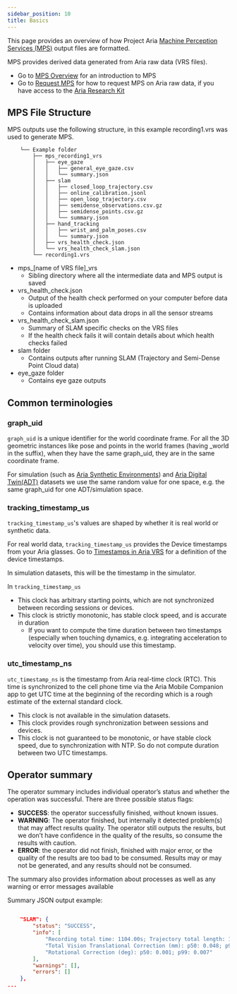 ```yaml
---
sidebar_position: 10
title: Basics
---
```

This page provides an overview of how Project Aria [Machine Perception Services (MPS)](/docs/ARK/mps) output files are formatted.

MPS provides derived data generated from Aria raw data (VRS files).

* Go to [MPS Overview](/ARK/mps/mps.mdx) for an introduction to MPS
* Go to [Request MPS](/ARK/mps/request_mps/mps_cli.mdx) for how to request MPS on Aria raw data, if you have access to the [Aria Research Kit](https://www.projectaria.com/research-kit/)


## MPS File Structure

MPS outputs use the following structure, in this example recording1.vrs was used to generate MPS.

```
    └── Example folder
        ├── mps_recording1_vrs
        │   ├── eye_gaze
        │   │   ├── general_eye_gaze.csv
        │   │   └── summary.json
        │   ├── slam
        │   │   ├── closed_loop_trajectory.csv
        │   │   ├── online_calibration.jsonl
        │   │   ├── open_loop_trajectory.csv
        │   │   ├── semidense_observations.csv.gz
        │   │   ├── semidense_points.csv.gz
        │   │   └── summary.json
        │   ├── hand_tracking
        │   │   ├── wrist_and_palm_poses.csv
        │   │   └── summary.json
        │   ├── vrs_health_check.json
        │   └── vrs_health_check_slam.json
        └── recording1.vrs
```

* mps_[name of VRS file]_vrs
    * Sibling directory where all the intermediate data and MPS output is saved
* vrs_health_check.json
    * Output of the health check performed on your computer before data is uploaded
    * Contains information about data drops in all the sensor streams
* vrs_health_check_slam.json
    * Summary of SLAM specific checks on the VRS files
    * If the health check fails it will contain details about which health checks failed
* slam folder
    * Contains outputs after running SLAM (Trajectory and Semi-Dense Point Cloud data)
* eye_gaze folder
    * Contains eye gaze outputs


## Common terminologies

### graph_uid

`graph_uid` is a unique identifier for the world coordinate frame. For all the 3D geometric instances like pose and points in the world frames (having _world in the suffix), when they have the same graph_uid, they are in the same coordinate frame.

For simulation (such as [Aria Synthetic Environments](open_datasets/aria_synthetic_environments_dataset/ase_getting_started.mdx)) and [Aria Digital Twin(ADT)](/docs/open_datasets/aria_digital_twin_dataset) datasets we use the same random value for one space, e.g. the same graph_uid for one ADT/simulation space.

### tracking_timestamp_us
`tracking_timestamp_us`'s values are shaped by whether it is real world or synthetic data.

For real world data, `tracking_timestamp_us` provides the Device timestamps from your Aria glasses. Go to [Timestamps in Aria VRS](/docs/data_formats/aria_vrs/timestamps_in_aria_vrs) for a definition of the device timestamps.

In simulation datasets, this will be the timestamp in the simulator.

In `tracking_timestamp_us`
* This clock has arbitrary starting points, which are not synchronized between recording sessions or devices.
* This clock is strictly monotonic, has stable clock speed, and is accurate in duration
   * If you want to compute the time duration between two timestamps (especially when touching dynamics, e.g. integrating acceleration to velocity over time), you should use this timestamp.

### utc_timestamp_ns

`utc_timestamp_ns` is the timestamp from Aria real-time clock (RTC). This time is synchronized to the cell phone time via the Aria Mobile Companion app to get UTC time at the beginning of the recording which is a rough estimate of the external standard clock.

* This clock is not available in the simulation datasets.
* This clock provides rough synchronization between sessions and devices.
* This clock is not guaranteed to be monotonic, or have stable clock speed, due to synchronization with NTP. So do not compute duration between two UTC timestamps.

## Operator summary

The operator summary includes individual operator’s status and whether the operation was successful. There are three possible status flags:

* **SUCCESS**: the operator successfully finished, without known issues.
* **WARNING**: The operator finished, but internally it detected problem(s) that may affect results quality. The operator still outputs the results, but we don’t have confidence in the quality of the results, so consume the results with caution.
* **ERROR**: the operator did not finish, finished with major error, or the quality of the results are too bad to be consumed. Results may or may not be generated, and any results should not be consumed.

The summary also provides information about processes as well as any warning or error messages available

Summary JSON output example:

```json

    "SLAM": {
        "status": "SUCCESS",
        "info": [
            "Recording total time: 1104.00s; Trajectory total length: 155.42m",
            "Total Vision Translational Correction (mm): p50: 0.048; p99: 0.451",
            "Rotational Correction (deg): p50: 0.001; p99: 0.007"
        ],
        "warnings": [],
        "errors": []
    },
...
```

